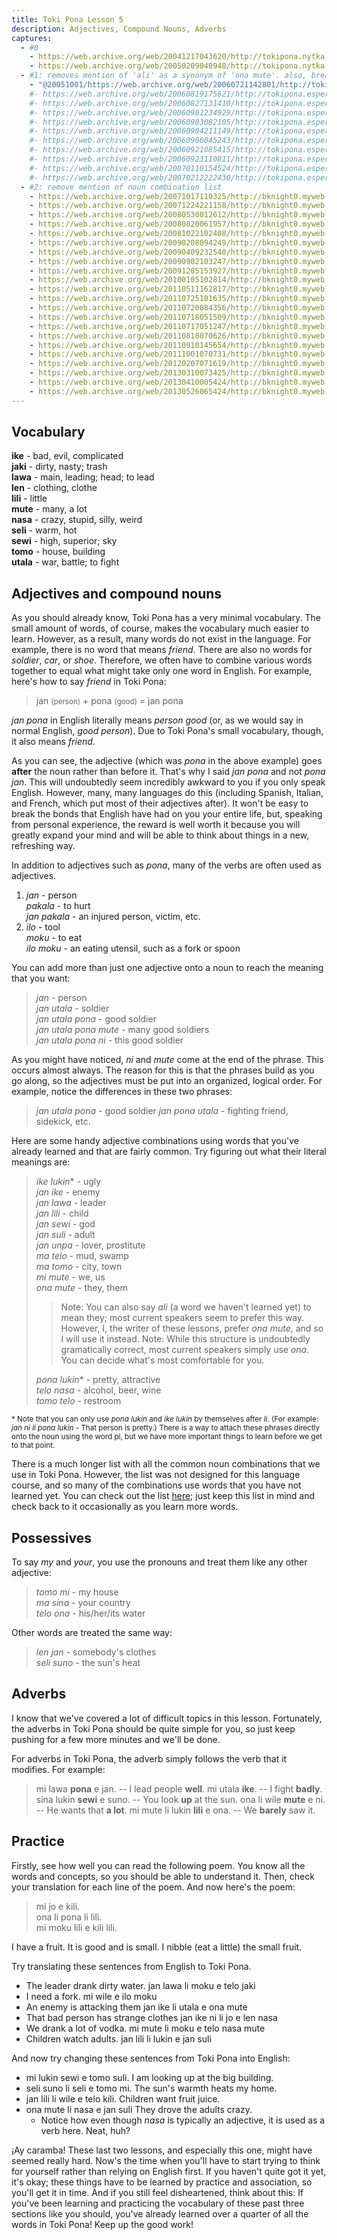 ```yaml
---
title: Toki Pona Lesson 5
description: Adjectives, Compound Nouns, Adverbs
captures:
  - #0
    - https://web.archive.org/web/20041217043620/http://tokipona.nytka.org:80/lesson/lesson5.html
    - https://web.archive.org/web/20050209040948/http://tokipona.nytka.org:80/lesson/lesson5.html
  - #1: removes mention of 'ali' as a synonym of 'ona mute'. also, breaks the link to the list of common noun combinations ('.html' -> '.htmll', not recreated in this archive)
    - "@20051001/https://web.archive.org/web/20060721142801/http://tokipona.esperanto-jeunes.org:80/lesson/lesson5.html"
    #- https://web.archive.org/web/20060819175621/http://tokipona.esperanto-jeunes.org:80/lesson/lesson5.html
    #- https://web.archive.org/web/20060827131410/http://tokipona.esperanto-jeunes.org:80/lesson/lesson5.html
    #- https://web.archive.org/web/20060901234929/http://tokipona.esperanto-jeunes.org:80/lesson/lesson5.html
    #- https://web.archive.org/web/20060903082105/http://tokipona.esperanto-jeunes.org:80/lesson/lesson5.html
    #- https://web.archive.org/web/20060904211149/http://tokipona.esperanto-jeunes.org:80/lesson/lesson5.html
    #- https://web.archive.org/web/20060906045243/http://tokipona.esperanto-jeunes.org:80/lesson/lesson5.html
    #- https://web.archive.org/web/20060921085415/http://tokipona.esperanto-jeunes.org:80/lesson/lesson5.html
    #- https://web.archive.org/web/20060923110811/http://tokipona.esperanto-jeunes.org:80/lesson/lesson5.html
    #- https://web.archive.org/web/20070110154524/http://tokipona.esperanto-jeunes.org:80/lesson/lesson5.html
    #- https://web.archive.org/web/20070212222430/http://tokipona.esperanto-jeunes.org:80/lesson/lesson5.html
  - #2: remove mention of noun combination list
    - https://web.archive.org/web/20071017110325/http://bknight0.myweb.uga.edu:80/toki/lesson/lesson5.html
    - https://web.archive.org/web/20071224221158/http://bknight0.myweb.uga.edu:80/toki/lesson/lesson5.html
    - https://web.archive.org/web/20080530012612/http://bknight0.myweb.uga.edu:80/toki/lesson/lesson5.html
    - https://web.archive.org/web/20080820061957/http://bknight0.myweb.uga.edu:80/toki/lesson/lesson5.html
    - https://web.archive.org/web/20081022102408/http://bknight0.myweb.uga.edu:80/toki/lesson/lesson5.html
    - https://web.archive.org/web/20090208094249/http://bknight0.myweb.uga.edu:80/toki/lesson/lesson5.html
    - https://web.archive.org/web/20090409232540/http://bknight0.myweb.uga.edu:80/toki/lesson/lesson5.html
    - https://web.archive.org/web/20090902103247/http://bknight0.myweb.uga.edu:80/toki/lesson/lesson5.html
    - https://web.archive.org/web/20091205153927/http://bknight0.myweb.uga.edu:80/toki/lesson/lesson5.html
    - https://web.archive.org/web/20100105102814/http://bknight0.myweb.uga.edu:80/toki/lesson/lesson5.html
    - https://web.archive.org/web/20110511162817/http://bknight0.myweb.uga.edu:80/toki/lesson/lesson5.html
    - https://web.archive.org/web/20110725101635/http://bknight0.myweb.uga.edu:80/toki/lesson/lesson5.html
    - https://web.archive.org/web/20110720084356/http://bknight0.myweb.uga.edu:80/toki/lesson/lesson5.html
    - https://web.archive.org/web/20110718051509/http://bknight0.myweb.uga.edu:80/toki/lesson/lesson5.html
    - https://web.archive.org/web/20110717051247/http://bknight0.myweb.uga.edu:80/toki/lesson/lesson5.html
    - https://web.archive.org/web/20110818070626/http://bknight0.myweb.uga.edu:80/toki/lesson/lesson5.html
    - https://web.archive.org/web/20110910145654/http://bknight0.myweb.uga.edu:80/toki/lesson/lesson5.html
    - https://web.archive.org/web/20111001070731/http://bknight0.myweb.uga.edu:80/toki/lesson/lesson5.html
    - https://web.archive.org/web/20120207071619/http://bknight0.myweb.uga.edu:80/toki/lesson/lesson5.html
    - https://web.archive.org/web/20130310073425/http://bknight0.myweb.uga.edu:80/toki/lesson/lesson5.html
    - https://web.archive.org/web/20130410005424/http://bknight0.myweb.uga.edu:80/toki/lesson/lesson5.html
    - https://web.archive.org/web/20130526065424/http://bknight0.myweb.uga.edu:80/toki/lesson/lesson5.html
---
```


## Vocabulary
**ike** - bad, evil, complicated  
**jaki** - dirty, nasty; trash  
**lawa** - main, leading; head; to lead            
**len** - clothing, clothe  
**lili** - little  
**mute** - many, a lot  
**nasa** - crazy, stupid, silly, weird  
**seli** - warm, hot  
**sewi** - high, superior; sky  
**tomo** - house, building  
**utala** - war, battle; to fight
 

 

## Adjectives and compound nouns
As you should already know, Toki Pona has a very minimal vocabulary. The small amount of words, of course, makes the vocabulary much easier to learn. However, as a result, many words do not exist in the language. For example, there is no word that means _friend_. There are also no words for _soldier_, _car_, or _shoe_. Therefore, we often have to combine various words together to equal what might take only one word in English. For example, here's how to say _friend_ in Toki Pona:

> jan <small>(person)</small> + pona <small>(good)</small> = jan pona

_jan pona_ in English literally means _person good_ (or, as we would say in normal English, _good person_). Due to Toki Pona's small vocabulary, though, it also means _friend_.

As you can see, the adjective (which was _pona_ in the above example) goes **after** the noun rather than before it. That's why I said _jan pona_ and not _pona jan_. This will undoubtedly seem incredibly awkward to you if you only speak English. However, many, many languages do this (including Spanish, Italian, and French, which put most of their adjectives after). It won't be easy to break the bonds that English have had on you your entire life, but, speaking from personal experience, the reward is well worth it because you will greatly expand your mind and will be able to think about things in a new, refreshing way.

In addition to adjectives such as _pona_, many of the verbs are often used as adjectives.

1. _jan_ - person  
   _pakala_ - to hurt  
   _jan pakala_ - an injured person, victim, etc.  
2. _ilo_ - tool  
   _moku_ - to eat  
   _ilo moku_ - an eating utensil, such as a fork or spoon

You can add more than just one adjective onto a noun to reach the meaning that you want:

> _jan_ - person  
> _jan utala_ - soldier  
> _jan utala pona_ - good soldier  
> _jan utala pona mute_ - many good soldiers  
> _jan utala pona ni_ - this good soldier

As you might have noticed, _ni_ and _mute_ come at the end of the phrase. This occurs almost always. The reason for this is that the phrases build as you go along, so the adjectives must be put into an organized, logical order. For example, notice the differences in these two phrases:

> _jan utala pona_ - good soldier
> _jan pona utala_ - fighting friend, sidekick, etc.

Here are some handy adjective combinations using words that you've already learned and that are fairly common. Try figuring out what their literal meanings are:

> _ike lukin_* - ugly  
> _jan ike_ - enemy  
> _jan lawa_ - leader  
> _jan lili_ - child  
> _jan sewi_ - god  
> _jan suli_ - adult  
> _jan unpa_ - lover, prostitute  
> _ma telo_ - mud, swamp  
> _ma tomo_ - city, town  
> _mi mute_ - we, us  
> _ona mute_ - they, them  
>> Note: <Change till={1}>You can also say _ali_ (a word we haven't learned yet) to mean
   they; most current speakers seem to prefer this way. However, I, the
   writer of these lessons, prefer _ona mute_, and so I will use it instead.</Change>
   <Change from={1}>Note: While this structure is undoubtedly gramatically correct, most current
   speakers simply use _ona_. You can decide what's most comfortable for you.</Change>
> 
> _pona lukin_* - pretty, attractive  
> _telo nasa_ - alcohol, beer, wine  
> _tomo telo_ - restroom  

<small>* Note that you can only use _pona lukin_ and _ike lukin_ by themselves after _li_. (For example: _jan ni li pona lukin_ - That person is pretty.) There is a way to attach these phrases directly onto the noun using the word pi, but we have more important things to learn before we get to that point.</small>  

<Change till={1}>There is a much longer list with all the common noun combinations that we use in Toki Pona. However, the list was not designed for this language course, and so many of the combinations use words that you have not learned yet. You can check out the list [here](/learn/noun); just keep this list in mind and check back to it occasionally as you learn more words.</Change> 

## Possessives
To say _my_ and _your_, you use the pronouns and treat them like any other adjective:  
> _tomo mi_ - my house  
> _ma sina_ - your country  
> _telo ona_ - his/her/its water  

Other words are treated the same way:  
> _len jan_ - somebody's clothes  
> _seli suno_ - the sun's heat

 

## Adverbs
I know that we've covered a lot of difficult topics in this lesson. Fortunately, the adverbs in Toki Pona should be quite simple for you, so just keep pushing for a few more minutes and we'll be done.

For adverbs in Toki Pona, the adverb simply follows the verb that it modifies. For example:
> mi lawa **pona** e jan. -- I lead people **well**.
> mi utala **ike**. -- I fight **badly**.
> sina lukin **sewi** e suno. -- You look **up** at the sun.
> ona li wile **mute** e ni. -- He wants that **a lot**.
> mi mute li lukin **lili** e ona. -- We **barely** saw it.

 

## Practice
Firstly, see how well you can read the following poem. You know all the words and concepts, so you should be able to understand it. Then, check your translation for each line of the poem. And now here's the poem:

> mi jo e kili.  
> ona li pona li lili.  
> mi moku lili e kili lili.

<Spoiler>
I have a fruit.  
It is good and is small.  
I nibble (eat a little) the small fruit.
</Spoiler>  



Try translating these sentences from English to Toki Pona.

- The leader drank dirty water.  <Spoiler>jan lawa li moku e telo jaki</Spoiler>  
- I need a fork.  <Spoiler>mi wile e ilo moku</Spoiler>  
- An enemy is attacking them  <Spoiler>jan ike li utala e ona mute   </Spoiler>  
- That bad person has strange clothes  <Spoiler>jan ike ni li jo e len nasa   </Spoiler>  
- We drank a lot of vodka.  <Spoiler>mi mute li moku e telo nasa mute</Spoiler>  
- Children watch adults.  <Spoiler>jan lili li lukin e jan suli</Spoiler>  

And now try changing these sentences from Toki Pona into English:

- mi lukin sewi e tomo suli.  <Spoiler>I am looking up at the big building.</Spoiler>  
- seli suno li seli e tomo mi.  <Spoiler>The sun's warmth heats my home.</Spoiler>  
- jan lili li wile e telo kili.  <Spoiler>Children want fruit juice.</Spoiler>  
- ona mute li nasa e jan suli  <Spoiler>They drove the adults crazy.     </Spoiler>  
  - Notice how even though _nasa_ is typically an adjective, it is used as a verb here. Neat, huh?

 
¡Ay caramba! These last two lessons, and especially this one, might have seemed really hard. Now's the time when you'll have to start trying to think for yourself rather than relying on English first. If you haven't quite got it yet, it's okay; these things have to be learned by practice and association, so you'll get it in time. And if you still feel disheartened, think about this: If you've been learning and practicing the vocabulary of these past three sections like you should, you've already learned over a quarter of all the words in Toki Pona! Keep up the good work! 

